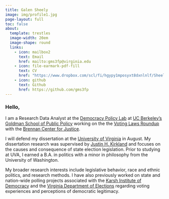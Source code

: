 ```yaml
---
title: Galen Sheely
image: img/profile1.jpg
page-layout: full
toc: false
about:
  template: trestles
  image-width: 20em
  image-shape: round
  links:
    - icon: mailbox2
      text: Email
      href: mailto:gms3fp@virginia.edu
    - icon: file-earmark-pdf-fill
      text: CV
      href: "https://www.dropbox.com/scl/fi/hgypy1mposyxt8dxnlnlf/Sheely_CV.pdf?rlkey=9jpb3nxwzkd20kze0k3agfifc&dl=0"
    - icon: github
      text: Github
      href: https://github.com/gms3fp
---
```


### Hello, 

I am a Research Data Analyst at the [Democracy Policy Lab](https://democracypolicylab.berkeley.edu/) at [UC Berkeley's Goldman School of Public Policy](https://gspp.berkeley.edu/) working on the the [Voting Laws Roundup](https://www.brennancenter.org/our-work/research-reports/voting-laws-roundup-2024-review) with the [Brennan Center for Justice](https://www.brennancenter.org/).

I will defend my dissertation at the [University of Virginia](https://politics.virginia.edu/) in August. My dissertation research was supervised by [Justin H. Kirkland](https://jhkirkla.com/) and focuses on the causes and consequence of state election legislation. Prior to studying at UVA, I earned a B.A. in politics with a minor in philosophy from the University of Washington.

My broader research interests include legislative behavior, race and ethnic politics, and research methods. I have also previously worked on state and nation-wide polling projects associated with the [Karsh Institute of Democracy](https://karshinstitute.virginia.edu/) and the [Virginia Department of Elections](https://www.elections.virginia.gov/) regarding voting experiences and perceptions of democratic legitimacy.
